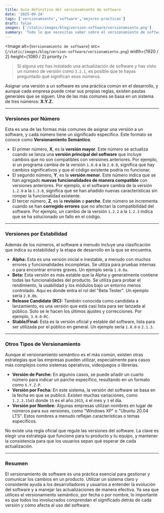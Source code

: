 ```yaml
---
title: Guía definitiva del versionamiento de software
date: '2025-09-24'
tags: ['versionamiento','software','mejores-practicas']
draft: false
images: ['/static/images/blog/version-software/versionamiento.png']
summary: 'Todo lo que necesitas saber sobre el versionamiento de software y cómo implementarlo de manera efectiva.'
---
```


<Image
  alt={`Versionamiento de software`}
  src={`/static/images/blog/version-software/versionamiento.png`}
  width={1920 / 2}
  height={1080 / 2}
  priority
/>

>Si alguna vez has instalado una actualización de software y has visto un número de versión como `3.2.1`, es posible que te hayas preguntado qué significan esos números.

Asignar una versión a un software es una práctica común en el desarrollo, y aunque cada empresa puede crear sus propias reglas, existen pautas generales que se siguen. Una de las más comunes se basa en un sistema de tres números: **X.Y.Z.**

---

### Versiones por Número

Esta es una de las formas más comunes de asignar una versión a un software, y cada número tiene un significado específico. Este formato se conoce como **Versionamiento Semántico**.

* El primer número, **X**, es la **versión mayor**. Este número se actualiza cuando se lanza una **versión principal del software** que incluye cambios que no son compatibles con versiones anteriores. Por ejemplo, si un programa cambia de la versión `1.0.0` a la `2.0.0`, significa que hay cambios significativos y que el código existente podría no funcionar.
* El segundo número, **Y**, es la **versión menor**. Este número indica que se han agregado **nuevas funcionalidades de manera compatible** con versiones anteriores. Por ejemplo, si el software cambia de la versión `1.2.0` a la `1.3.0`, significa que se han añadido nuevas características sin romper la funcionalidad existente.
* El tercer número, **Z**, es la **revisión** o **parche**. Este número se incrementa cuando se han **corregido errores** que no afectan la compatibilidad del software. Por ejemplo, un cambio de la versión `1.2.2` a la `1.2.3` indica que se ha solucionado un fallo en el código.

---

### Versiones por Estabilidad

Además de los números, el software a menudo incluye una clasificación que indica su estabilidad y la etapa de desarrollo en la que se encuentra.

* **Alpha:** Esta es una versión inicial e inestable, a menudo con muchos errores y funcionalidades incompletas. Se utiliza para pruebas internas o para encontrar errores graves. Un ejemplo sería `1.0.0a`.
* **Beta:** Esta versión es más estable que la Alpha y generalmente contiene todas las funcionalidades del producto. Se utiliza para probar el rendimiento, la usabilidad y los módulos bajo un entorno menos controlado. Aquí es donde entra el rol del "Beta Tester". Un ejemplo sería `2.0.0b`.
* **Release Candidate (RC):** También conocida como candidata a lanzamiento, es una versión que está casi lista para ser lanzada al público. Solo se le hacen los últimos ajustes y correcciones. Por ejemplo, `3.0.0-RC`.
* **Stable/Final:** Esta es la versión oficial y estable del software, lista para ser utilizada por el público en general. Un ejemplo sería `1.0.0` o `2.1.3`.

---

### Otros Tipos de Versionamiento

Aunque el versionamiento semántico es el más común, existen otras estrategias que las empresas pueden utilizar, especialmente para casos más complejos como sistemas operativos, videojuegos o librerías.

* **Versión de Parche:** En algunos casos, se puede añadir un cuarto número para indicar un parche específico, resultando en un formato como `X.Y.Z.P`.
* **Versión por Fecha:** En este sistema, la versión del software se basa en la fecha en que se publicó. Existen muchas variaciones, como `1.2.3.1543` donde `15` es el año `2015`, `4` el mes y `3` el día.
* **Versión por Nombre:** Algunas empresas utilizan nombres en lugar de números para sus versiones, como "Windows XP" o "Ubuntu 20.04 LTS". Estos nombres a menudo reflejan características o temas específicos.

No existe una regla oficial que regule las versiones del software. La clave es elegir una estrategia que funcione para tu producto y tu equipo, y mantener la consistencia para que los usuarios sepan qué esperar de cada actualización.

---

### Resumen

El versionamiento de software es una práctica esencial para gestionar y comunicar los cambios en un producto. Utilizar un sistema claro y consistente ayuda a los desarrolladores y usuarios a entender la evolución del software y a manejar las actualizaciones de manera efectiva. Ya sea que utilices el versionamiento semántico, por fecha o por nombre, lo importante es que todos los involucrados comprendan el significado detrás de cada versión y cómo afecta al uso del software.
